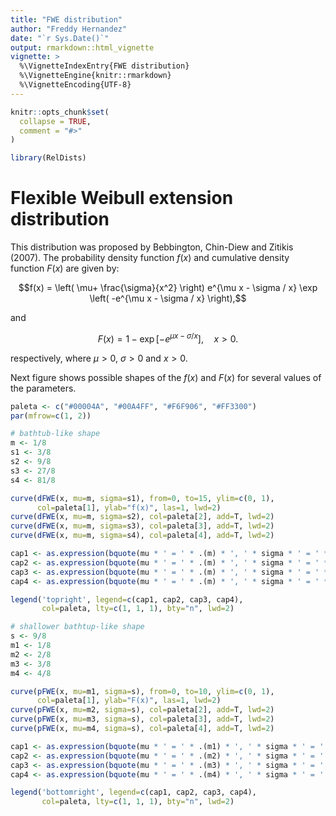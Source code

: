 ```yaml
---
title: "FWE distribution"
author: "Freddy Hernandez"
date: "`r Sys.Date()`"
output: rmarkdown::html_vignette
vignette: >
  %\VignetteIndexEntry{FWE distribution}
  %\VignetteEngine{knitr::rmarkdown}
  %\VignetteEncoding{UTF-8}
---
```


```r
knitr::opts_chunk$set(
  collapse = TRUE,
  comment = "#>"
)
```

```r
library(RelDists)
```

# Flexible Weibull extension distribution
This distribution was proposed by Bebbington, Chin-Diew and Zitikis (2007). The probability density function $f(x)$ and cumulative density function $F(x)$ are given by:

$$f(x) = \left( \mu+ \frac{\sigma}{x^2} \right) e^{\mu x - \sigma / x} \exp \left( -e^{\mu x - \sigma / x} \right),$$   

and

$$F(x) = 1 - \exp[-e^{\mu x - \sigma / x}], \quad x > 0.$$

respectively, where $\mu > 0$, $\sigma > 0$ and $x > 0$.

Next figure shows possible shapes of the $f(x)$ and $F(x)$ for several values of the parameters.

```r
paleta <- c("#00004A", "#00A4FF", "#F6F906", "#FF3300")
par(mfrow=c(1, 2))

# bathtub-like shape
m <- 1/8
s1 <- 3/8
s2 <- 9/8
s3 <- 27/8
s4 <- 81/8

curve(dFWE(x, mu=m, sigma=s1), from=0, to=15, ylim=c(0, 1), 
      col=paleta[1], ylab="f(x)", las=1, lwd=2)
curve(dFWE(x, mu=m, sigma=s2), col=paleta[2], add=T, lwd=2)
curve(dFWE(x, mu=m, sigma=s3), col=paleta[3], add=T, lwd=2)
curve(dFWE(x, mu=m, sigma=s4), col=paleta[4], add=T, lwd=2)

cap1 <- as.expression(bquote(mu * ' = ' * .(m) * ', ' * sigma * ' = ' * .(s1)))
cap2 <- as.expression(bquote(mu * ' = ' * .(m) * ', ' * sigma * ' = ' * .(s2)))
cap3 <- as.expression(bquote(mu * ' = ' * .(m) * ', ' * sigma * ' = ' * .(s3)))
cap4 <- as.expression(bquote(mu * ' = ' * .(m) * ', ' * sigma * ' = ' * .(s4)))

legend('topright', legend=c(cap1, cap2, cap3, cap4), 
       col=paleta, lty=c(1, 1, 1), bty="n", lwd=2)

# shallower bathtup-like shape
s <- 9/8
m1 <- 1/8
m2 <- 2/8
m3 <- 3/8
m4 <- 4/8

curve(pFWE(x, mu=m1, sigma=s), from=0, to=10, ylim=c(0, 1), 
      col=paleta[1], ylab="F(x)", las=1, lwd=2)
curve(pFWE(x, mu=m2, sigma=s), col=paleta[2], add=T, lwd=2)
curve(pFWE(x, mu=m3, sigma=s), col=paleta[3], add=T, lwd=2)
curve(pFWE(x, mu=m4, sigma=s), col=paleta[4], add=T, lwd=2)

cap1 <- as.expression(bquote(mu * ' = ' * .(m1) * ', ' * sigma * ' = ' * .(s)))
cap2 <- as.expression(bquote(mu * ' = ' * .(m2) * ', ' * sigma * ' = ' * .(s)))
cap3 <- as.expression(bquote(mu * ' = ' * .(m3) * ', ' * sigma * ' = ' * .(s)))
cap4 <- as.expression(bquote(mu * ' = ' * .(m4) * ', ' * sigma * ' = ' * .(s)))

legend('bottomright', legend=c(cap1, cap2, cap3, cap4), 
       col=paleta, lty=c(1, 1, 1), bty="n", lwd=2)
```


